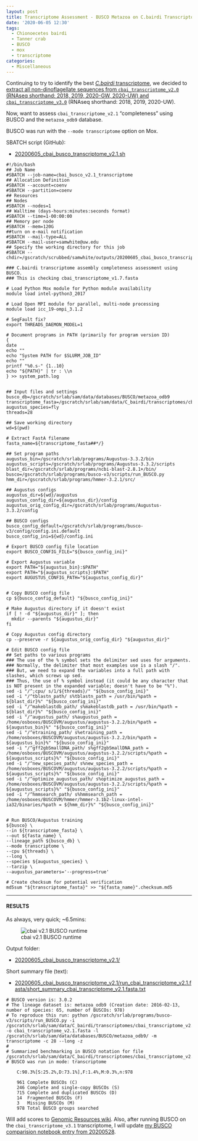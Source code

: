 ```yaml
---
layout: post
title: Transcriptome Assessment - BUSCO Metazoa on C.bairdi Transcriptome v2.1
date: '2020-06-05 12:30'
tags:
  - Chionoecetes bairdi
  - Tanner crab
  - BUSCO
  - mox
  - transcriptome
categories:
  - Miscellaneous
---
```

Continuing to try to identify the best [_C.bairdi_ transcriptome](https://github.com/RobertsLab/resources/wiki/Genomic-Resources#transcriptomes), we decided to [extract all non-dinoflagellate sequences from `cbai_transcriptome_v2.0` (RNAseq shorthand: 2018, 2019, 2020-GW, 2020-UW) and `cbai_transcriptome_v3.0`](https://robertslab.github.io/sams-notebook/2020/06/05/Sequence-Extractions-C.bairdi-Transcriptomes-v2.0-and-v3.0-Excluding-Alveolata-with-MEGAN6-on-Swoose.html) (RNAseq shorthand: 2018, 2019, 2020-UW).

Now, want to assess `cbai_transcriptome_v2.1` "completeness" using BUSCO and the `metazoa_odb9` database.

BUSCO was run with the `--mode transcriptome` option on Mox.

SBATCH script (GitHub):

- [20200605_cbai_busco_transcriptome_v2.1.sh](https://github.com/RobertsLab/sams-notebook/blob/master/sbatch_scripts/20200605_cbai_busco_transcriptome_v2.1.sh)

```shell
#!/bin/bash
## Job Name
#SBATCH --job-name=cbai_busco_v2.1_transcriptome
## Allocation Definition
#SBATCH --account=coenv
#SBATCH --partition=coenv
## Resources
## Nodes
#SBATCH --nodes=1
## Walltime (days-hours:minutes:seconds format)
#SBATCH --time=1-00:00:00
## Memory per node
#SBATCH --mem=120G
##turn on e-mail notification
#SBATCH --mail-type=ALL
#SBATCH --mail-user=samwhite@uw.edu
## Specify the working directory for this job
#SBATCH --chdir=/gscratch/scrubbed/samwhite/outputs/20200605_cbai_busco_transcriptome_v2.1

### C.bairdi transcriptome assembly completeness assessment using BUSCO.
### This is checking cbai_transcriptome_v1.7.fasta

# Load Python Mox module for Python module availability
module load intel-python3_2017

# Load Open MPI module for parallel, multi-node processing
module load icc_19-ompi_3.1.2

# SegFault fix?
export THREADS_DAEMON_MODEL=1

# Document programs in PATH (primarily for program version ID)
{
date
echo ""
echo "System PATH for $SLURM_JOB_ID"
echo ""
printf "%0.s-" {1..10}
echo "${PATH}" | tr : \\n
} >> system_path.log


## Input files and settings
busco_db=/gscratch/srlab/sam/data/databases/BUSCO/metazoa_odb9
transcriptome_fasta=/gscratch/srlab/sam/data/C_bairdi/transcriptomes/cbai_transcriptome_v2.1.fasta
augustus_species=fly
threads=28

## Save working directory
wd=$(pwd)

# Extract FastA filename
fasta_name=${transcriptome_fasta##*/}

## Set program paths
augustus_bin=/gscratch/srlab/programs/Augustus-3.3.2/bin
augustus_scripts=/gscratch/srlab/programs/Augustus-3.3.2/scripts
blast_dir=/gscratch/srlab/programs/ncbi-blast-2.8.1+/bin/
busco=/gscratch/srlab/programs/busco-v3/scripts/run_BUSCO.py
hmm_dir=/gscratch/srlab/programs/hmmer-3.2.1/src/

## Augustus configs
augustus_dir=${wd}/augustus
augustus_config_dir=${augustus_dir}/config
augustus_orig_config_dir=/gscratch/srlab/programs/Augustus-3.3.2/config

## BUSCO configs
busco_config_default=/gscratch/srlab/programs/busco-v3/config/config.ini.default
busco_config_ini=${wd}/config.ini

# Export BUSCO config file location
export BUSCO_CONFIG_FILE="${busco_config_ini}"

# Export Augustus variable
export PATH="${augustus_bin}:$PATH"
export PATH="${augustus_scripts}:$PATH"
export AUGUSTUS_CONFIG_PATH="${augustus_config_dir}"


# Copy BUSCO config file
cp ${busco_config_default} "${busco_config_ini}"

# Make Augustus directory if it doesn't exist
if [ ! -d "${augustus_dir}" ]; then
  mkdir --parents "${augustus_dir}"
fi

# Copy Augustus config directory
cp --preserve -r ${augustus_orig_config_dir} "${augustus_dir}"

# Edit BUSCO config file
## Set paths to various programs
### The use of the % symbol sets the delimiter sed uses for arguments.
### Normally, the delimiter that most examples use is a slash "/".
### But, we need to expand the variables into a full path with slashes, which screws up sed.
### Thus, the use of % symbol instead (it could be any character that is NOT present in the expanded variable; doesn't have to be "%").
sed -i "/^;cpu/ s/1/${threads}/" "${busco_config_ini}"
sed -i "/^tblastn_path/ s%tblastn_path = /usr/bin/%path = ${blast_dir}%" "${busco_config_ini}"
sed -i "/^makeblastdb_path/ s%makeblastdb_path = /usr/bin/%path = ${blast_dir}%" "${busco_config_ini}"
sed -i "/^augustus_path/ s%augustus_path = /home/osboxes/BUSCOVM/augustus/augustus-3.2.2/bin/%path = ${augustus_bin}%" "${busco_config_ini}"
sed -i "/^etraining_path/ s%etraining_path = /home/osboxes/BUSCOVM/augustus/augustus-3.2.2/bin/%path = ${augustus_bin}%" "${busco_config_ini}"
sed -i "/^gff2gbSmallDNA_path/ s%gff2gbSmallDNA_path = /home/osboxes/BUSCOVM/augustus/augustus-3.2.2/scripts/%path = ${augustus_scripts}%" "${busco_config_ini}"
sed -i "/^new_species_path/ s%new_species_path = /home/osboxes/BUSCOVM/augustus/augustus-3.2.2/scripts/%path = ${augustus_scripts}%" "${busco_config_ini}"
sed -i "/^optimize_augustus_path/ s%optimize_augustus_path = /home/osboxes/BUSCOVM/augustus/augustus-3.2.2/scripts/%path = ${augustus_scripts}%" "${busco_config_ini}"
sed -i "/^hmmsearch_path/ s%hmmsearch_path = /home/osboxes/BUSCOVM/hmmer/hmmer-3.1b2-linux-intel-ia32/binaries/%path = ${hmm_dir}%" "${busco_config_ini}"


# Run BUSCO/Augustus training
${busco} \
--in ${transcriptome_fasta} \
--out ${fasta_name} \
--lineage_path ${busco_db} \
--mode transcriptome \
--cpu ${threads} \
--long \
--species ${augustus_species} \
--tarzip \
--augustus_parameters='--progress=true'

# Create checksum for potential verification
md5sum "${transcriptome_fasta}" >> "${fasta_name}".checksum.md5
```


---

#### RESULTS

As always, very quick; ~6.5mins:

![cbai v2.1 BUSCO runtime](https://github.com/RobertsLab/sams-notebook/blob/master/images/screencaps/20200605_cbai_busco_transcriptome_v2.1_runtime.png?raw=true)

Output folder:

- [20200605_cbai_busco_transcriptome_v2.1/](https://gannet.fish.washington.edu/Atumefaciens/20200605_cbai_busco_transcriptome_v2.1/)

Short summary file (text):

- [20200605_cbai_busco_transcriptome_v2.1/run_cbai_transcriptome_v2.1.fasta/short_summary_cbai_transcriptome_v2.1.fasta.txt](https://gannet.fish.washington.edu/Atumefaciens/20200605_cbai_busco_transcriptome_v2.1/run_cbai_transcriptome_v2.1.fasta/short_summary_cbai_transcriptome_v2.1.fasta.txt)

```
# BUSCO version is: 3.0.2
# The lineage dataset is: metazoa_odb9 (Creation date: 2016-02-13, number of species: 65, number of BUSCOs: 978)
# To reproduce this run: python /gscratch/srlab/programs/busco-v3/scripts/run_BUSCO.py -i /gscratch/srlab/sam/data/C_bairdi/transcriptomes/cbai_transcriptome_v2.1.fasta -o cbai_transcriptome_v2.1.fasta -l /gscratch/srlab/sam/data/databases/BUSCO/metazoa_odb9/ -m transcriptome -c 28 --long -z
#
# Summarized benchmarking in BUSCO notation for file /gscratch/srlab/sam/data/C_bairdi/transcriptomes/cbai_transcriptome_v2.1.fasta
# BUSCO was run in mode: transcriptome

	C:98.3%[S:25.2%,D:73.1%],F:1.4%,M:0.3%,n:978

	961	Complete BUSCOs (C)
	246	Complete and single-copy BUSCOs (S)
	715	Complete and duplicated BUSCOs (D)
	14	Fragmented BUSCOs (F)
	3	Missing BUSCOs (M)
	978	Total BUSCO groups searched
```

Will add scores to [Genomic Resources wiki](https://github.com/RobertsLab/resources/wiki/Genomic-Resources). Also, after running BUSCO on the `cbai_transcriptome_v3.1` transcriptome, I will update [my BUSCO comparision notebook entry from 20200528](https://robertslab.github.io/sams-notebook/2020/05/28/Transcriptome-Comparisons-C.bairdi-BUSCO-Scores.html).

